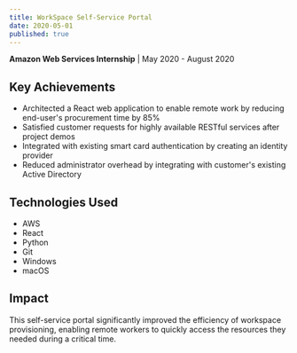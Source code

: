 ```yaml
---
title: WorkSpace Self-Service Portal
date: 2020-05-01
published: true
---
```


**Amazon Web Services Internship** | May 2020 - August 2020

## Key Achievements

- Architected a React web application to enable remote work by reducing end-user's procurement time by 85%
- Satisfied customer requests for highly available RESTful services after project demos
- Integrated with existing smart card authentication by creating an identity provider
- Reduced administrator overhead by integrating with customer's existing Active Directory

## Technologies Used

- AWS
- React
- Python
- Git
- Windows
- macOS

## Impact

This self-service portal significantly improved the efficiency of workspace provisioning, enabling remote workers to quickly access the resources they needed during a critical time.
